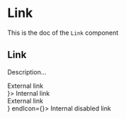 <!--- Link.stories.mdx --->


<Meta title="Design System/Molecules/Link" component={Link} />

# Link

This is the doc of the `Link` component

## Link

Description...

<Canvas>
  <Story name="base">
    <Stack size={5}>
      <div>
        <Link href="https://strapi.io/">External link</Link>
      </div>
      <div>
        <Link to="/somewhere-internal" startIcon={<BackIcon />}>
          Internal link
        </Link>
      </div>
      <div>
        <Link href="https://strapi.io/" disabled>
          External link
        </Link>
      </div>
      <div>
        <Link to="/somewhere-internal" disabled startIcon={<BackIcon />} endIcon={<NextIcon />}>
          Internal disabled link
        </Link>
      </div>
    </Stack>
  </Story>
</Canvas>
